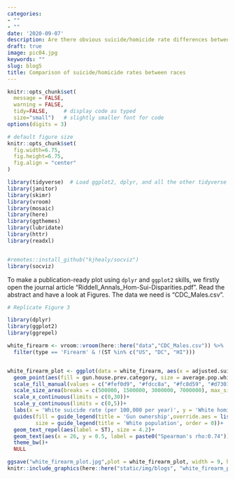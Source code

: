 ```yaml
---
categories:
- ""
- ""
date: '2020-09-07'
description: Are there obvious suicide/homicide rate differences between races?
draft: true
image: pic04.jpg
keywords: ""
slug: blog5
title: Comparison of suicide/homicide rates between races
---
```



```r
knitr::opts_chunk$set(
  message = FALSE, 
  warning = FALSE, 
  tidy=FALSE,     # display code as typed
  size="small")   # slightly smaller font for code
options(digits = 3)

# default figure size
knitr::opts_chunk$set(
  fig.width=6.75, 
  fig.height=6.75,
  fig.align = "center"
)
```


```r
library(tidyverse)  # Load ggplot2, dplyr, and all the other tidyverse packages
library(janitor)
library(skimr)
library(vroom)
library(mosaic)
library(here)
library(ggthemes)
library(lubridate)
library(httr)
library(readxl)


#remotes::install_github("kjhealy/socviz")
library(socviz)
```



To make a publication-ready plot using `dplyr` and `ggplot2` skills, we firstly open the journal article "Riddell_Annals_Hom-Sui-Disparities.pdf". Read the abstract and have a look at Figures. The data we need is "CDC_Males.csv".



```r
# Replicate Figure 3

library(dplyr)
library(ggplot2)
library(ggrepel)

white_firearm <- vroom::vroom(here::here("data","CDC_Males.csv")) %>%
  filter(type == 'Firearm' & !(ST %in% c("US", "DC", "HI"))) 


white_firearm_plot <- ggplot(data = white_firearm, aes(x = adjusted.suicide.White, y = adjusted.homicide.White))+
  geom_point(aes(fill = gun.house.prev.category, size = average.pop.white), col = "black", pch = 21, alpha = 0.8)+
  scale_fill_manual(values = c("#fef0d9", "#fdcc8a", "#fc8d59", "#d7301f"))+
  scale_size_area(breaks = c(500000, 1500000, 3000000, 7000000), max_size = 14, labels = c('500k', '1.5m', '3m', '7m'))+
  scale_x_continuous(limits = c(0,30))+
  scale_y_continuous(limits = c(0,5))+
  labs(x = 'White suicide rate (per 100,000 per year)', y = 'White homicide rate (per 100,000 per year)')+
  guides(fill = guide_legend(title = 'Gun ownership',override.aes = list(size = 5), order = 1),
         size = guide_legend(title = 'White population', order = 0))+
  geom_text_repel(aes(label = ST), size = 4.2)+
  geom_text(aes(x = 26, y = 0.5, label = paste0("Spearman's rho:0.74")),check_overlap = TRUE)+
  theme_bw()+
  NULL

ggsave("white_firearm_plot.jpg",plot = white_firearm_plot, width = 9, height = 7, path = here::here("static/img/blogs"))
knitr::include_graphics(here::here("static/img/blogs", "white_firearm_plot.jpg"))

           
```


